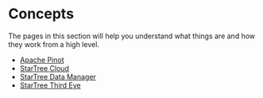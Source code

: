 # Concepts

The pages in this section will help you understand what things are and how they work from a high level.

* [Apache Pinot](concepts/about-apache-pinot.md)
* [StarTree Cloud](concepts/what-is-startree/about-startree-cloud.md)
* [StarTree Data Manager](concepts/what-is-startree/about-startree-data-manager.md)
* [StarTree Third Eye](concepts/what-is-startree/about-startree-thirdeye.md)